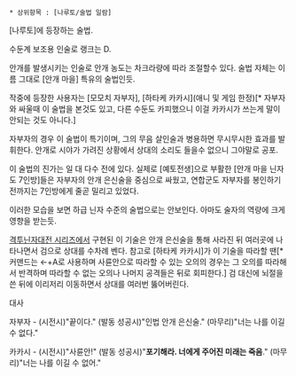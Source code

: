  * 상위항목 : [나루토/술법 일람]

[나루토]에 등장하는 술법.

수둔계 보조용 인술로 랭크는 D. 

안개를 발생시키는 인술로 안개 농도는 차크라량에 따라 조절할수 있다. 술법 자체는 이름 그대로 [안개 마을] 특유의 술법인듯.

작중에 등장한 사용자는 [모모치 자부자], [하타케 카카시](애니 및 게임 한정)[* 자부자와 싸울때 이 술법을 본것도 있고, 다른 수둔도 카피했으니 이걸 카카시가 쓰는게 말이 안되는 것도 아니다.]

자부자의 경우 이 술법이 특기이며, 그의 무음 살인술과 병용하면 무시무시한 효과를 발휘한다. 안개로 시야가 가려진 상황에서 상대의 소리도 들을수 없으니 그야말로 공포.

이 술법의 진가는 일 대 다수 전에 있다. 실제로 [예토전생]으로 부활한 [안개 마을 닌자도 7인방]들은 자부자의 안개 은신술을 중심으로 싸웠고, 연합군도 자부자를 봉인하기 전까지는 7인방에게 줄곧 밀리고 있었다.

이러한 모습을 보면 하급 닌자 수준의 술법으로는 안보인다. 아마도 술자의 역량에 크게 영향을 받는듯.


[[격투닌자대전 시리즈]]에서 구현된 이 기술은 안개 은신술을 통해 사라진 뒤 여러곳에 나타나면서 검으로 상대를 수차례 벤다. 참고로 [하타케 카카시]가 이 기술을 따라할 땐[* 커맨드는 ←+A로 사용하며 사륜안으로 따라할 수 있는 오의의 경우는 그 오의를 따라해서 반격하며 따라할 수 없는 오의나 나머지 공격들은 뒤로 회피한다.] 검 대신에 뇌절을 쓴 뒤에 이리저리 이동하면서 상대를 여러번 뚫어버린다.

대사

자부자 - (시전시)"끝이다." (발동 성공시)"인법 안개 은신술." (마무리)"너는 나를 이길 수 없다."

카카시 - (시전시)"사륜안!" (발동 성공시)"'''포기해라. 너에게 주어진 미래는 죽음'''." (마무리)"너는 나를 이길 수 없어."
